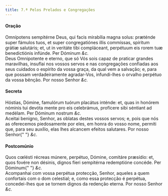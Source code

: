 ```yaml
---
title: 7.ª Pelos Prelados e Congregações
---
```


<h4 class="text-center">Oração</h4>
<div class="grid grid-cols-2 gap-5">
  <span class="text-justify">
    Omnípotens sempitérne Deus, qui facis mirabília magna solus: præténde super
    fámulos tuos, et super congregatiónes illis commíssas, spíritum grátiæ
    salutáris; et, ut in veritáte tibi compláceant, perpétuum eis rorem tuæ
    benedictiónis infúnde. Per Dóminum <em>&c.</em>
  </div>
  <span class="text-justify">
    Deus Omnipotente e eterno, que só Vós sois capaz de praticar grandes
    maravilhas, insuflai nos vossos servos e nas congregações confiadas aos seus
    cuidados o espírito da vossa graça, da qual vem a salvação; e, para que
    possam verdadeiramente agradar-Vos, infundi-lhes o orvalho perpétuo da vossa
    bênção. Por nosso Senhor <em>&c.</em>
  </div>
</div>

<h4 class="text-center">Secreta</h4>
<div class="grid grid-cols-2 gap-5">
  <span class="text-justify">
    Hóstias, Dómine, famulórum tuórum placátus inténde: et, quas in honórem
    nóminis tui devóta mente pro eis celebrámus, profícere sibi séntiant ad
    medélam. Per Dóminum nostrum <em>&c.</em>
  </div>
  <span class="text-justify">
    Aceitai benigno, Senhor, as oblatas destes vossos servos; e, pois que nós as
    oferecemos piedosamente por eles, em honra do vosso nome, permiti que, para
    seu auxílio, elas lhes alcancem efeitos salutares. Por nosso Senhor{" "}
    <em>&c.</em>
  </div>
</div>

<h4 class="text-center">Postcomúnio</h4>
<div class="grid grid-cols-2 gap-5">
  <span class="text-justify">
    Quos cœlésti récreas múnere, perpétuo, Dómine, comitáre præsídio: et, quos
    fovére non désinis, dignos fíeri sempitérna redemptióne concéde. Per Dóminum{" "}
    <em>&c.</em>
  </div>
  <span class="text-justify">
    Acompanhai com vossa perpétua protecção, Senhor, aqueles a quem confortais
    com o dom celestial; e, como essa protecção é perpétua, concedei-lhes que se
    tornem dignos da redenção eterna. Por nosso Senhor <em>&c.</em>
  </div>
</div>
